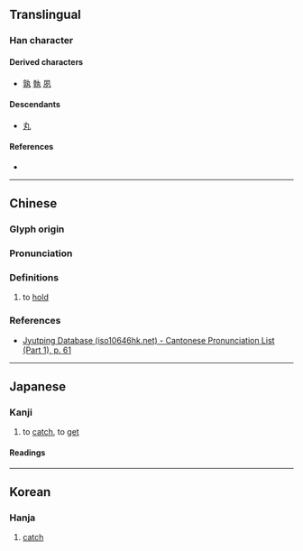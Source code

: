 {{also|丸}}
{{character info/new}}
==Translingual==

===Han character===
{{Han char|rn=2|rad=丨|as=03|sn=4|four=17510|canj=NQ|ids=⿹⺄⿻二丨}}

====Derived characters====
* [[孰]] [[執]] [[夙]]

====Descendants====
* [[丸]] {{qualifier|simplification in some characters, such as 孰}}

====References====
* {{Han ref|kx=0079.060|dkj=00074|hdz=10051.070|uh=4E2E|ud=20014|bh=C950|bd=51536}}

----

==Chinese==
{{zh-forms}}

===Glyph origin===
{{Han etym}}

===Pronunciation===
{{zh-pron
|m=jǐ,jí,1n=Mainland literary,2n=Taiwan literary
|c=gik1
|mc=y
|oc=y
|ma=
|cat=v
}}

===Definitions===
{{zh-hanzi}}

# to [[hold]]

===References===
* {{qualifier|Cantonese}} [http://www.iso10646hk.net/jp/document/download.jsp Jyutping Database (iso10646hk.net) - Cantonese Pronunciation List (Part 1), p. 61]

----

==Japanese==

===Kanji===
{{ja-kanji|grade=uc|rs=丨03}}

# to [[catch]], to [[get]]

====Readings====
{{ja-readings
|goon=きゃく
|kanon=けき
|kun=も-つ, と-る
}}

----

==Korean==

===Hanja===
{{ko-hanja|hangeul=극|rv=geuk|mr=kŭk}}

# [[catch]]